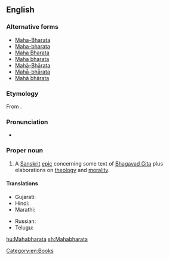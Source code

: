 ==English==

===Alternative forms===
* [[Maha-Bharata]]
* [[Maha-bharata]]
* [[Maha Bharata]]
* [[Maha bharata]]
* [[Mahā-Bhārata]]
* [[Mahā-bhārata]]
* [[Mahā bhārata]]

===Etymology===
From {{etyl|sa|en}} {{m|sa|महाभारत|tr=Mahābhārata}}.

===Pronunciation===
* {{IPA|/məhabɚad̪ə/|lang=en}}

===Proper noun===
{{wikipedia}}
{{en-proper noun}}

# {{label|en|Hinduism}} A [[Sanskrit]] [[epic]] concerning some text of [[Bhagavad Gita]] plus elaborations on [[theology]] and [[morality]].

====Translations====
{{trans-top|A Sanskrit epic}}
* Gujarati: {{t|gu|મહાભારત|sc=Gujr}}
* Hindi: {{t|hi|महाभारत|m|sc=Deva}}
* Marathi: {{t|mr|महाभारत|n|tr=mahābhārata|sc=Deva}}
{{trans-mid}}
* Russian: {{t|ru|Махабха́рата|f}}
* Telugu: {{t+|te|మహాభారతము|sc=Telu}}
{{trans-bottom}}

[[Category:en:Books]]

[[hu:Mahabharata]]
[[sh:Mahabharata]]
